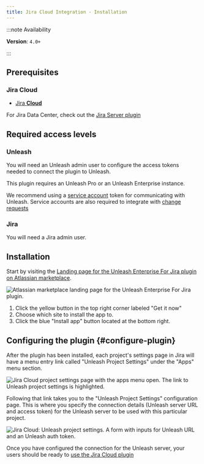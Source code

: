 ```yaml
---
title: Jira Cloud Integration - Installation
---
```


:::note Availability

**Version**: `4.0+`

:::

## Prerequisites

### Jira Cloud

- [Jira **Cloud**](https://www.atlassian.com/software/jira)

For Jira Data Center, check out the [Jira Server plugin](jira-server-plugin-installation.md)


## Required access levels

### Unleash

You will need an Unleash admin user to configure the access tokens needed to connect the plugin to Unleash.

This plugin requires an Unleash Pro or an Unleash Enterprise instance.

We recommend using a [service account](../service-accounts.md) token for communicating with Unleash. Service accounts are also required to integrate with [change requests](../change-requests)

### Jira

You will need a Jira admin user.

## Installation

Start by visiting the [Landing page for the Unleash Enterprise For Jira plugin on Atlassian marketplace](https://marketplace.atlassian.com/apps/1231447/unleash-enterprise-for-jira?hosting=cloud&tab=overview).

![Atlassian marketplace landing page for the Unleash Enterprise For Jira plugin.](/img/unleash-marketplace-for-unleash-enterprise-jira-plugin.png)

1. Click the yellow button in the top right corner labeled "Get it now"
2. Choose which site to install the app to.
3. Click the blue "Install app" button located at the bottom right.

## Configuring the plugin {#configure-plugin}

After the plugin has been installed, each project's settings page in Jira will have a menu entry link called "Unleash Project Settings" under the "Apps" menu section.

![Jira Cloud project settings page with the apps menu open. The link to Unleash project settings is highlighted.](/img/jira-cloud-project-settings-link.png)

Following that link takes you to the "Unleash Project Settings" configuration page. This is where you specify the connection details (Unleash server URL and access token) for the Unleash server to be used with this particular project.

![Jira Cloud: Unleash project settings. A form with inputs for Unleash URL and an Unleash auth token.](/img/jira-cloud-project-settings.png)

Once you have configured the connection for the Unleash server, your users should be ready to [use the Jira Cloud plugin](jira-cloud-plugin-usage)
